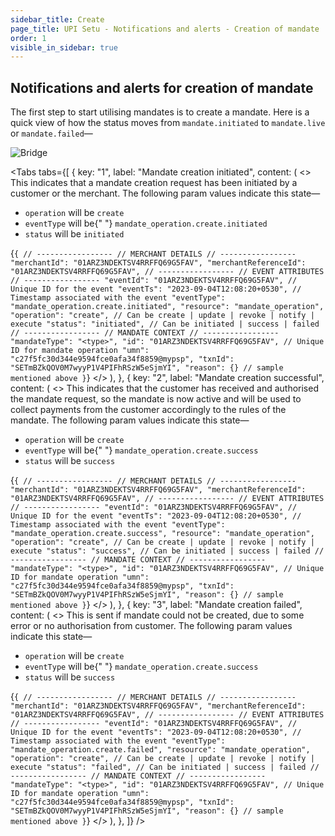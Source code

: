 ```yaml
---
sidebar_title: Create
page_title: UPI Setu - Notifications and alerts - Creation of mandate
order: 1
visible_in_sidebar: true
---
```


## Notifications and alerts for creation of mandate

The first step to start utilising mandates is to create a mandate. Here is a quick view of how the status moves from `mandate.initiated` to `mandate.live` or `mandate.failed`—

<img
  src="https://storage.googleapis.com/strapi-assets/latest/mandate_base_diagram/mandate_base_diagram.svg"
  alt="Bridge"
/>

<Tabs
  tabs={[
    {
      key: "1",
      label: "Mandate creation initiated",
      content: (
        <>
          <Text>
            This indicates that a mandate creation request has been initiated by
            a customer or the merchant. The following param values indicate this
            state—
            <ul>
              <li>
                <code>operation</code> will be <code>create</code>
              </li>
              <li>
                <code>eventType</code> will be{" "}
                <code>mandate_operation.create.initiated</code>
              </li>
              <li>
                <code>status</code> will be <code>initiated</code>
              </li>
            </ul>
          </Text>
          <CodeBlockWithCopy language="json">
            {`{
   // -----------------
   // MERCHANT DETAILS
   // -----------------
   "merchantId": "01ARZ3NDEKTSV4RRFFQ69G5FAV",
   "merchantReferenceId": "01ARZ3NDEKTSV4RRFFQ69G5FAV",
   // -----------------
   // EVENT ATTRIBUTES
   // -----------------
   "eventId": "01ARZ3NDEKTSV4RRFFQ69G5FAV", // Unique ID for the event
   "eventTs": "2023-09-04T12:08:20+0530", // Timestamp associated with the event
   "eventType": "mandate_operation.create.initiated",
   "resource": "mandate_operation",
   "operation": "create", // Can be create | update | revoke | notify | execute
   "status": "initiated", // Can be initiated | success | failed
   // -----------------
   // MANDATE CONTEXT
   // -----------------
   "mandateType": "<type>",
   "id": "01ARZ3NDEKTSV4RRFFQ69G5FAV", // Unique ID for mandate operation
   "umn": "c27f5fc30d344e9594fce0afa34f8859@mypsp",
   "txnId": "SETmBZkQOV0M7wyyP1V4PIFhRSzW5eSjmYI",
   "reason": {} // sample mentioned above
}`}
          </CodeBlockWithCopy>
        </>
      ),
    },
    {
      key: "2",
      label: "Mandate creation successful",
      content: (
        <>
          <Text>
            This indicates that the customer has received and authorised the
            mandate request, so the mandate is now active and will be used to
            collect payments from the customer accordingly to the rules of the
            mandate. The following param values indicate this state—
            <ul>
              <li>
                <code>operation</code> will be <code>create</code>
              </li>
              <li>
                <code>eventType</code> will be{" "}
                <code>mandate_operation.create.success</code>
              </li>
              <li>
                <code>status</code> will be <code>success</code>
              </li>
            </ul>
          </Text>
          <CodeBlockWithCopy language="json">
            {`{
   // -----------------
   // MERCHANT DETAILS
   // -----------------
   "merchantId": "01ARZ3NDEKTSV4RRFFQ69G5FAV",
   "merchantReferenceId": "01ARZ3NDEKTSV4RRFFQ69G5FAV",
   // -----------------
   // EVENT ATTRIBUTES
   // -----------------
   "eventId": "01ARZ3NDEKTSV4RRFFQ69G5FAV", // Unique ID for the event
   "eventTs": "2023-09-04T12:08:20+0530", // Timestamp associated with the event
   "eventType": "mandate_operation.create.success",
   "resource": "mandate_operation",
   "operation": "create", // Can be create | update | revoke | notify | execute
   "status": "success", // Can be initiated | success | failed
   // -----------------
   // MANDATE CONTEXT
   // -----------------
   "mandateType": "<type>",
   "id": "01ARZ3NDEKTSV4RRFFQ69G5FAV", // Unique ID for mandate operation
   "umn": "c27f5fc30d344e9594fce0afa34f8859@mypsp",
   "txnId": "SETmBZkQOV0M7wyyP1V4PIFhRSzW5eSjmYI",
   "reason": {} // sample mentioned above
}`}
          </CodeBlockWithCopy>
        </>
      ),
    },
    {
      key: "3",
      label: "Mandate creation failed",
      content: (
        <>
          <Text>
            This is sent if mandate could not be created, due to some error or
            no authorisation from customer. The following param values indicate
            this state—
            <ul>
              <li>
                <code>operation</code> will be <code>create</code>
              </li>
              <li>
                <code>eventType</code> will be{" "}
                <code>mandate_operation.create.success</code>
              </li>
              <li>
                <code>status</code> will be <code>success</code>
              </li>
            </ul>
          </Text>
          <CodeBlockWithCopy language="json">
            {`{
   // -----------------
   // MERCHANT DETAILS
   // -----------------
   "merchantId": "01ARZ3NDEKTSV4RRFFQ69G5FAV",
   "merchantReferenceId": "01ARZ3NDEKTSV4RRFFQ69G5FAV",
   // -----------------
   // EVENT ATTRIBUTES
   // -----------------
   "eventId": "01ARZ3NDEKTSV4RRFFQ69G5FAV", // Unique ID for the event
   "eventTs": "2023-09-04T12:08:20+0530", // Timestamp associated with the event
   "eventType": "mandate_operation.create.failed",
   "resource": "mandate_operation",
   "operation": "create", // Can be create | update | revoke | notify | execute
   "status": "failed", // Can be initiated | success | failed
   // -----------------
   // MANDATE CONTEXT
   // -----------------
   "mandateType": "<type>",
   "id": "01ARZ3NDEKTSV4RRFFQ69G5FAV", // Unique ID for mandate operation
   "umn": "c27f5fc30d344e9594fce0afa34f8859@mypsp",
   "txnId": "SETmBZkQOV0M7wyyP1V4PIFhRSzW5eSjmYI",
   "reason": {} // sample mentioned above
}`}
          </CodeBlockWithCopy>
        </>
      ),
    },
  ]}
/>

